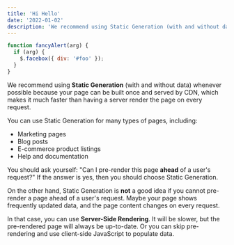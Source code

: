 ```yaml
---
title: 'Hi Hello'
date: '2022-01-02'
description: 'We recommend using Static Generation (with and without data) whenever possible because your page can be built once and served by CDN, which makes it much faster than having a server render the page on every request.'
---
```


```js {1,3-4} showLineNumbers
function fancyAlert(arg) {
  if (arg) {
    $.facebox({ div: '#foo' });
  }
}
```

We recommend using **Static Generation** (with and without data) whenever possible
because your page can be built once and served by CDN, which makes it much faster
than having a server render the page on every request.

You can use Static Generation for many types of pages, including:

- Marketing pages
- Blog posts
- E-commerce product listings
- Help and documentation

You should ask yourself: "Can I pre-render this page **ahead** of a user's request?" If the answer is yes, then you should choose Static Generation.

On the other hand, Static Generation is **not** a good idea if you cannot pre-render a page ahead of a user's request. Maybe your page shows frequently updated data, and the page content changes on every request.

In that case, you can use **Server-Side Rendering**. It will be slower, but the pre-rendered page will always be up-to-date. Or you can skip pre-rendering and use client-side JavaScript to populate data.
